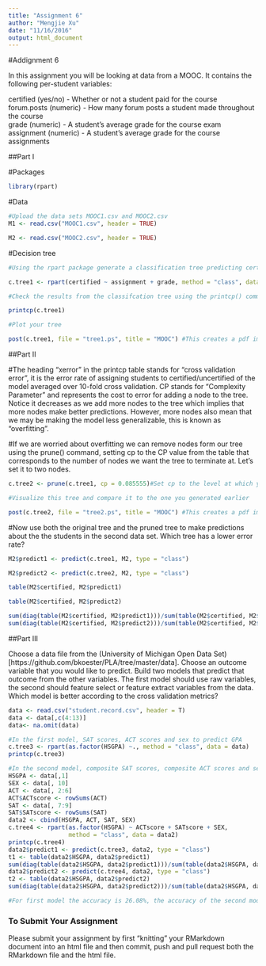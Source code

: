 ```yaml
---
title: "Assignment 6"
author: "Mengjie Xu"
date: "11/16/2016"
output: html_document
---
```

#Addignment 6

In this assignment you will be looking at data from a MOOC. It contains the following per-student variables:

certified (yes/no) - Whether or not a student paid for the course  
forum.posts (numeric) - How many forum posts a student made throughout the course  
grade (numeric) - A student's average grade for the course exam  
assignment (numeric) - A student's average grade for the course assignments  

##Part I

#Packages
```r
library(rpart)
```

#Data
```r
#Upload the data sets MOOC1.csv and MOOC2.csv
M1 <- read.csv("MOOC1.csv", header = TRUE)

M2 <- read.csv("MOOC2.csv", header = TRUE)

```

#Decision tree
```r
#Using the rpart package generate a classification tree predicting certified from the other variables in the M1 data frame. Which variables should you use?

c.tree1 <- rpart(certified ~ assignment + grade, method = "class", data = M1) 

#Check the results from the classifcation tree using the printcp() command

printcp(c.tree1)

#Plot your tree

post(c.tree1, file = "tree1.ps", title = "MOOC") #This creates a pdf image of the tree

```

##Part II

#The heading "xerror" in the printcp table stands for "cross validation error", it is the error rate of assigning students to certified/uncertified of the model averaged over 10-fold cross validation. CP stands for "Complexity Parameter" and represents the cost to error for adding a node to the tree. Notice it decreases as we add more nodes to the tree which implies that more nodes make better predictions. However, more nodes also mean that we may be making the model less generalizable, this is known as "overfitting".

#If we are worried about overfitting we can remove nodes form our tree using the prune() command, setting cp to the CP value from the table that corresponds to the number of nodes we want the tree to terminate at. Let's set it to two nodes.

```r
c.tree2 <- prune(c.tree1, cp = 0.085555)#Set cp to the level at which you want the tree to end

#Visualize this tree and compare it to the one you generated earlier

post(c.tree2, file = "tree2.ps", title = "MOOC") #This creates a pdf image of the tree
```

#Now use both the original tree and the pruned tree to make predictions about the the students in the second data set. Which tree has a lower error rate?

```r
M2$predict1 <- predict(c.tree1, M2, type = "class")

M2$predict2 <- predict(c.tree2, M2, type = "class")

table(M2$certified, M2$predict1)

table(M2$certified, M2$predict2)

sum(diag(table(M2$certified, M2$predict1)))/sum(table(M2$certified, M2$predict1))
sum(diag(table(M2$certified, M2$predict2)))/sum(table(M2$certified, M2$predict2))

```

##Part III

Choose a data file from the (University of Michigan Open Data Set)[https://github.com/bkoester/PLA/tree/master/data]. Choose an outcome variable that you would like to predict. Build two models that predict that outcome from the other variables. The first model should use raw variables, the second should feature select or feature extract variables from the data. Which model is better according to the cross validation metrics?

```r
data <- read.csv("student.record.csv", header = T)
data <- data[,c(4:13)]
data<- na.omit(data)

#In the first model, SAT scores, ACT scores and sex to predict GPA
c.tree3 <- rpart(as.factor(HSGPA) ~., method = "class", data = data)
printcp(c.tree3)

#In the second model, composite SAT scores, composite ACT scores and sex to predict GPA
HSGPA <- data[,1]
SEX <- data[, 10]
ACT <- data[, 2:6]
ACT$ACTscore <- rowSums(ACT)
SAT <- data[, 7:9]
SAT$SATscore <- rowSums(SAT)
data2 <- cbind(HSGPA, ACT, SAT, SEX)
c.tree4 <- rpart(as.factor(HSGPA) ~ ACTscore + SATscore + SEX, 
                 method = "class", data = data2)
printcp(c.tree4)
data2$predict1 <- predict(c.tree3, data2, type = "class")
t1 <- table(data2$HSGPA, data2$predict1)
sum(diag(table(data2$HSGPA, data2$predict1)))/sum(table(data2$HSGPA, data2$predict1))
data2$predict2 <- predict(c.tree4, data2, type = "class")
t2 <- table(data2$HSGPA, data2$predict2)
sum(diag(table(data2$HSGPA, data2$predict2)))/sum(table(data2$HSGPA, data2$predict2))

#For first model the accuracy is 26.08%, the accuracy of the second model is 26.04%. Second model uses fewer variables to predict the outcome, and both accuracy are close.

```


### To Submit Your Assignment

Please submit your assignment by first "knitting" your RMarkdown document into an html file and then commit, push and pull request both the RMarkdown file and the html file.